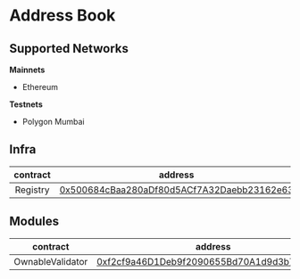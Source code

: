 # Address Book

## Supported Networks

**Mainnets**

- Ethereum

**Testnets**

- Polygon Mumbai

## Infra

| contract |                                                        address                                                         | mainnets | testnets |
| :------: | :--------------------------------------------------------------------------------------------------------------------: | :------: | :------: |
| Registry | [0x500684cBaa280aDf80d5ACf7A32Daebb23162e63](https://blockscan.com/address/0x500684cBaa280aDf80d5ACf7A32Daebb23162e63) |    ❌    |    ✅    |

## Modules

|     contract     |                                                        address                                                         | mainnets | testnets |
| :--------------: | :--------------------------------------------------------------------------------------------------------------------: | :------: | :------: |
| OwnableValidator | [0xf2cf9a46D1Deb9f2090655Bd70A1d9d3b7507097](https://blockscan.com/address/0xf2cf9a46D1Deb9f2090655Bd70A1d9d3b7507097) |    ❌    |    ✅    |
